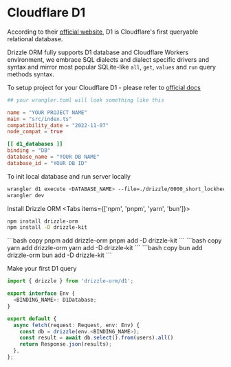 
# Cloudflare D1
According to their [official website](https://developers.cloudflare.com/d1/), 
D1 is Cloudflare's first queryable relational database.  
  
Drizzle ORM fully supports D1 database and Cloudflare Workers environment, 
we embrace SQL dialects and dialect specific drivers and syntax and mirror most popular 
SQLite-like `all`, `get`, `values` and `run` query methods syntax.

To setup project for your Cloudflare D1 - please refer to [official docs](https://developers.cloudflare.com/d1/)

```toml
## your wrangler.toml will look something like this

name = "YOUR PROJECT NAME"
main = "src/index.ts"
compatibility_date = "2022-11-07"
node_compat = true

[[ d1_databases ]]
binding = "DB"
database_name = "YOUR DB NAME"
database_id = "YOUR DB ID"
```

To init local database and run server locally
```bash
wrangler d1 execute <DATABASE_NAME> --file=./drizzle/0000_short_lockheed.sql
wrangler dev
```

Install Drizzle ORM
<Tabs items={['npm', 'pnpm', 'yarn', 'bun']}>
  <Tab>
```bash copy
npm install drizzle-orm
npm install -D drizzle-kit 
```
  </Tab>
  <Tab>
```bash copy
pnpm add drizzle-orm
pnpm add -D drizzle-kit 
```
  </Tab>
  <Tab>
```bash copy
yarn add drizzle-orm
yarn add -D drizzle-kit 
```
  </Tab>
  <Tab>
```bash copy
bun add drizzle-orm
bun add -D drizzle-kit 
```
  </Tab>
</Tabs>

Make your first D1 query
```typescript copy
import { drizzle } from 'drizzle-orm/d1';

export interface Env {
  <BINDING_NAME>: D1Database;
}

export default {
  async fetch(request: Request, env: Env) {
    const db = drizzle(env.<BINDING_NAME>);
    const result = await db.select().from(users).all()
    return Response.json(results);
  },
};
```